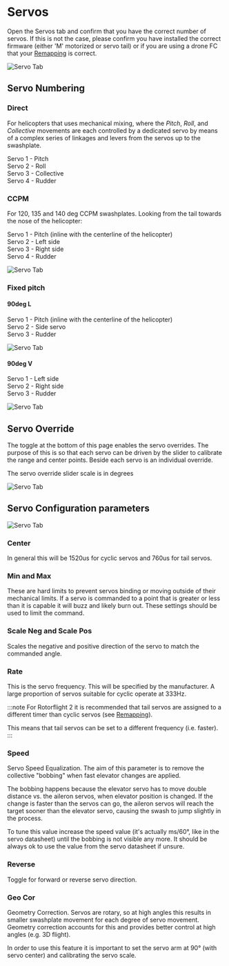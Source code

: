 # Servos

Open the Servos tab and confirm that you have the correct number of servos. If this is not the case, please confirm you have installed the correct firmware (either 'M' motorized or servo tail) or if you are using a drone FC that your [Remapping](../setup/Remapping.mdx)  is correct.

![Servo Tab](../img/servo-1.png)

## Servo Numbering

### Direct  

For helicopters that uses mechanical mixing, where the _Pitch_, _Roll_, and _Collective_ movements are each controlled by a dedicated servo by means of a complex series of linkages and levers from the servos up to the swashplate. 

Servo 1 - Pitch  
Servo 2 - Roll  
Servo 3 - Collective  
Servo 4 - Rudder  

### CCPM  

For 120, 135 and 140 deg CCPM swashplates. 
Looking from the tail towards the nose of the helicopter:

Servo 1 - Pitch (inline with the centerline of the helicopter)    
Servo 2 - Left side  
Servo 3 - Right side  
Servo 4 - Rudder  

![Servo Tab](../img/ccpm.svg)

### Fixed pitch  

#### 90deg L  

Servo 1 - Pitch (inline with the centerline of the helicopter)    
Servo 2 - Side servo  
Servo 3 - Rudder  

![Servo Tab](../img/90deg-l.svg)

#### 90deg V   

Servo 1 - Left side    
Servo 2 - Right side  
Servo 3 - Rudder  

![Servo Tab](../img/90deg-v.svg)

## Servo Override

The toggle at the bottom of this page enables the servo overrides. The purpose of this is so that each servo can be driven by the slider to calibrate the range and center points. Beside each servo is an individual override.

The servo override slider scale is in degrees

![Servo Tab](../img/servo-3.png)

## Servo Configuration parameters 

![Servo Tab](../img/servo-4.png)

### Center

In general this will be 1520us for cyclic servos and 760us for tail servos.

### Min and Max

These are hard limits to prevent servos binding or moving outside of their mechanical limits. If a servo is commanded to a point that is greater or less than it is capable it will buzz and likely burn out. These settings should be used to limit the command.

### Scale Neg and Scale Pos

Scales the negative and positive direction of the servo to match the commanded angle.

### Rate 

This is the servo frequency. This will be specified by the manufacturer. A large proportion of servos suitable for cyclic operate at 333Hz.  

:::note
For Rotorflight 2 it is recommended that tail servos are assigned to a different timer than cyclic servos (see [Remapping](../setup/Remapping.mdx)).

This means that tail servos can be set to a different frequency (i.e. faster).
:::

### Speed

Servo Speed Equalization. The aim of this parameter is to remove the collective "bobbing" when fast elevator changes are applied.

The bobbing happens because the elevator servo has to move double distance vs. the aileron servos, when elevator position is changed.
If the change is faster than the servos can go, the aileron servos will reach the target sooner than the elevator servo, causing the swash to jump slightly in the process.

To tune this value increase the speed value (it's actually ms/60°, like in the servo datasheet) until the bobbing is not visible any more. It should be always ok to use the value from the servo datasheet if unsure.

### Reverse

Toggle for forward or reverse servo direction.

### Geo Cor

Geometry Correction. Servos are rotary, so at high angles this results in smaller swashplate movement for each degree of servo movement. Geometry correction accounts for this and provides better control at high angles (e.g. 3D flight).

In order to use this feature it is important to set the servo arm at 90° (with servo center) and calibrating the servo scale. 






